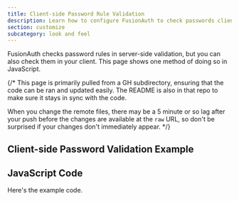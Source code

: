 ```yaml
---
title: Client-side Password Rule Validation
description: Learn how to configure FusionAuth to check passwords client-side.
section: customize
subcategory: look and feel
---
```


FusionAuth checks password rules in server-side validation, but you can also check them in your client. This page shows one method of doing so in JavaScript.

{/*
This page is primarily pulled from a GH subdirectory, ensuring that the code can be ran and updated easily. The README is also in that repo to make sure it stays in sync with the code.

When you change the remote files, there may be a 5 minute or so lag after your push before the changes are available at the `raw` URL, so don't be surprised if your changes don't immediately appear.
*/}

## Client-side Password Validation Example

<RemoteContent url="https://raw.githubusercontent.com/FusionAuth/fusionauth-example-scripts/master/client-side-password-rules/README.md" tags="forDocSite"/>

## JavaScript Code

Here's the example code.

<RemoteCode url="https://raw.githubusercontent.com/FusionAuth/fusionauth-example-scripts/master/client-side-password-rules/FusionAuthPasswordChecker.js"
            lang="javascript" />
